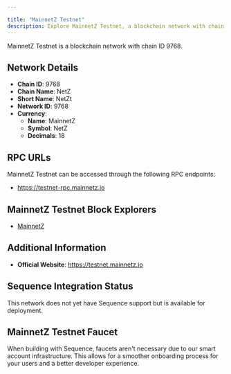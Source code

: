 ```yaml
---

title: "MainnetZ Testnet"
description: Explore MainnetZ Testnet, a blockchain network with chain ID 9768. Learn about its native currency, MainnetZ, and how to interact with the network.
---
```




MainnetZ Testnet is a blockchain network with chain ID 9768.

## Network Details

- **Chain ID**: 9768
- **Chain Name**: NetZ
- **Short Name**: NetZt
- **Network ID**: 9768
- **Currency**: 
  - **Name**: MainnetZ
  - **Symbol**: NetZ
  - **Decimals**: 18

## RPC URLs

MainnetZ Testnet can be accessed through the following RPC endpoints:

- https://testnet-rpc.mainnetz.io

## MainnetZ Testnet Block Explorers

- [MainnetZ](https://testnet.mainnetz.io)

## Additional Information

- **Official Website**: https://testnet.mainnetz.io

## Sequence Integration Status

This network does not yet have Sequence support but is available for deployment.

## MainnetZ Testnet Faucet

When building with Sequence, faucets aren't necessary due to our smart account infrastructure. This allows for a smoother onboarding process for your users and a better developer experience.
